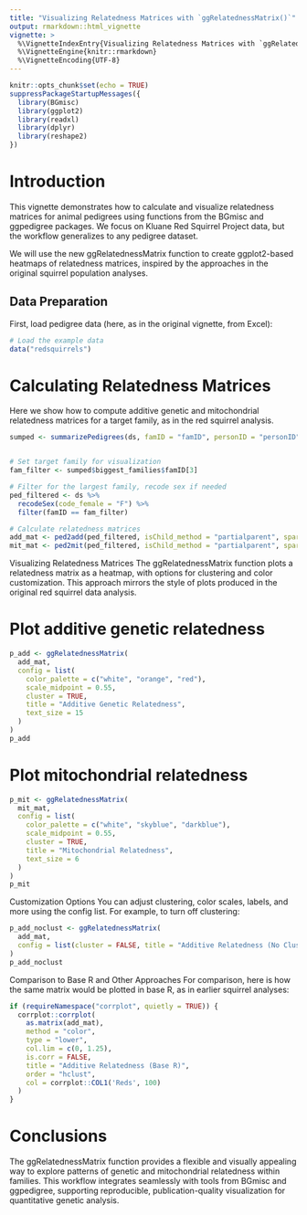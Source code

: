 ```yaml
---
title: "Visualizing Relatedness Matrices with `ggRelatednessMatrix()`"
output: rmarkdown::html_vignette
vignette: >
  %\VignetteIndexEntry{Visualizing Relatedness Matrices with `ggRelatednessMatrix()`}
  %\VignetteEngine{knitr::rmarkdown}
  %\VignetteEncoding{UTF-8}
---
```




```r
knitr::opts_chunk$set(echo = TRUE)
suppressPackageStartupMessages({
  library(BGmisc)
  library(ggplot2)
  library(readxl)
  library(dplyr)
  library(reshape2)
})

```

# Introduction

This vignette demonstrates how to calculate and visualize relatedness matrices for animal pedigrees using functions from the BGmisc and ggpedigree packages.
We focus on Kluane Red Squirrel Project data, but the workflow generalizes to any pedigree dataset.

We will use the new ggRelatednessMatrix function to create ggplot2-based heatmaps of relatedness matrices, inspired by the approaches in the original squirrel population analyses.

## Data Preparation

First, load pedigree data (here, as in the original vignette, from Excel):

```r

# Load the example data
data("redsquirrels")


```


# Calculating Relatedness Matrices

Here we show how to compute additive genetic and mitochondrial relatedness matrices for a target family, as in the red squirrel analysis.

```r

sumped <- summarizePedigrees(ds, famID = "famID", personID = "personID",  nbiggest = 5)


# Set target family for visualization
fam_filter <- sumped$biggest_families$famID[3]

# Filter for the largest family, recode sex if needed
ped_filtered <- ds %>%
  recodeSex(code_female = "F") %>%
  filter(famID == fam_filter)

# Calculate relatedness matrices
add_mat <- ped2add(ped_filtered, isChild_method = "partialparent", sparse = FALSE)
mit_mat <- ped2mit(ped_filtered, isChild_method = "partialparent", sparse = FALSE)
```


Visualizing Relatedness Matrices
The ggRelatednessMatrix function plots a relatedness matrix as a heatmap, with options for clustering and color customization. This approach mirrors the style of plots produced in the original red squirrel data analysis.


# Plot additive genetic relatedness

```r
p_add <- ggRelatednessMatrix(
  add_mat,
  config = list(
    color_palette = c("white", "orange", "red"),
    scale_midpoint = 0.55,
    cluster = TRUE,
    title = "Additive Genetic Relatedness",
    text_size = 15
  )
)
p_add
```


# Plot mitochondrial relatedness

```r
p_mit <- ggRelatednessMatrix(
  mit_mat,
  config = list(
    color_palette = c("white", "skyblue", "darkblue"),
    scale_midpoint = 0.55,
    cluster = TRUE,
    title = "Mitochondrial Relatedness",
    text_size = 6
  )
)
p_mit
```

Customization Options
You can adjust clustering, color scales, labels, and more using the config list. For example, to turn off clustering:

```r
p_add_noclust <- ggRelatednessMatrix(
  add_mat,
  config = list(cluster = FALSE, title = "Additive Relatedness (No Clustering)")
)
p_add_noclust
```

Comparison to Base R and Other Approaches
For comparison, here is how the same matrix would be plotted in base R, as in earlier squirrel analyses:

```r
if (requireNamespace("corrplot", quietly = TRUE)) {
  corrplot::corrplot(
    as.matrix(add_mat),
    method = "color",
    type = "lower",
    col.lim = c(0, 1.25),
    is.corr = FALSE,
    title = "Additive Relatedness (Base R)",
    order = "hclust",
    col = corrplot::COL1('Reds', 100)
  )
}
```

# Conclusions

The ggRelatednessMatrix function provides a flexible and visually appealing way to explore patterns of genetic and mitochondrial relatedness within families. This workflow integrates seamlessly with tools from BGmisc and ggpedigree, supporting reproducible, publication-quality visualization for quantitative genetic analysis.

